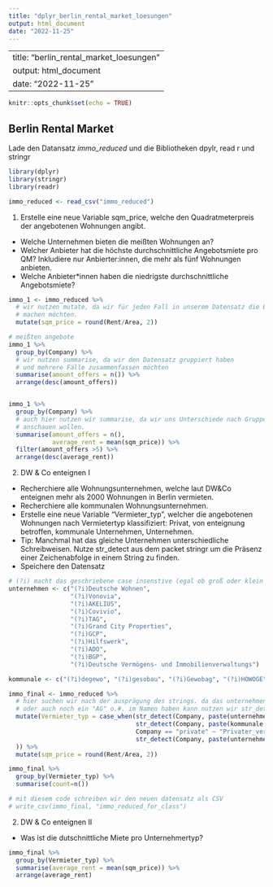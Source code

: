 ```yaml
---
title: "dplyr_berlin_rental_market_loesungen"
output: html_document
date: "2022-11-25"
---
```


---
title: "berlin_rental_market_loesungen"
output: html_document
date: "2022-11-25"
---

```r
knitr::opts_chunk$set(echo = TRUE)
```

## Berlin Rental Market 

Lade den Datansatz *immo_reduced* und die Bibliotheken dpylr, read r und stringr

```r
library(dplyr)
library(stringr)
library(readr)

immo_reduced <- read_csv("immo_reduced")
```

1. Erstelle eine neue Variable sqm_price, welche den Quadratmeterpreis der angebotenen Wohnungen angibt.  
- Welche Unternehmen bieten die meißten Wohnungen an? 
- Welcher Anbieter hat die höchste durchschnittliche Angebotsmiete pro QM? Inkludiere nur Anbierter:innen, die mehr als fünf Wohnungen anbieten. 
- Welche Anbieter*innen haben die niedrigste durchschnittliche Angebotsmiete?

```r
immo_1 <- immo_reduced %>%
  # wir nutzen mutate, da wir für jeden Fall in unserem Datensatz die Berechnung
  # machen möchten. 
  mutate(sqm_price = round(Rent/Area, 2))

# meißten angebote 
immo_1 %>%
  group_by(Company) %>%
  # wir nutzen summarise, da wir den Datensatz gruppiert haben 
  # und mehrere Fälle zusammenfassen möchten 
  summarise(amount_offers = n()) %>%
  arrange(desc(amount_offers))


immo_1 %>%
  group_by(Company) %>%
  # auch hier nutzen wir summarise, da wir uns Unterschiede nach Gruppenzugehörigkeit
  # anschauen wollen. 
  summarise(amount_offers = n(), 
            average_rent = mean(sqm_price)) %>%
  filter(amount_offers >5) %>%
  arrange(desc(average_rent))
```


2. DW & Co enteignen I
- Recherchiere alle Wohnungsunternehmen, welche laut DW&Co enteignen mehr als 2000 Wohnungen in Berlin vermieten. 
- Recherchiere alle kommunalen Wohnungsunternehmen. 
- Erstelle eine neue Variable "Vermieter_typ", welcher die angebotenen Wohnungen nach Vermietertyp klassifiziert: Privat, von enteignung betroffen, kommunale Unternehmen, Unternehmen.  
- Tip: Manchmal hat das gleiche Unternehmen unterschiedliche Schreibweisen. Nutze str_detect aus dem packet stringr um die Präsenz einer Zeichenabfolge in einem String zu finden.
- Speichere den Datensatz

```r

# (?i) macht das geschriebene case insenstive (egal ob groß oder klein geschrieben)
unternehmen <- c("(?i)Deutsche Wohnen", 
                 "(?i)Vonovia", 
                 "(?i)AKELIUS", 
                 "(?i)Covivio", 
                 "(?i)TAG", 
                 "(?i)Grand City Properties", 
                 "(?i)GCP",
                 "(?i)Hilfswerk", 
                 "(?i)ADO", 
                 "(?i)BGP", 
                 "(?i)Deutsche Vermögens- und Immobilienverwaltungs")

kommunale <- c("(?i)degewo", "(?i)gesobau", "(?i)Gewobag", "(?i)HOWOGE", "(?i)STADT UND LAND", "(?i)WBM")

immo_final <- immo_reduced %>%
  # hier suchen wir nach der ausprägung des strings. da das unternehmen manchmal anders genannt wird
  # oder auch noch ein "AG" o.#. im Namen haben kann nutzen wir str_detect 
  mutate(Vermieter_typ = case_when(str_detect(Company, paste(unternehmen, collapse = "|")) == T ~ "Von_enteignung_betroffen", 
                                   str_detect(Company, paste(kommunale, collapse = "|")) == T ~ "Kommunale_Unternehmen",  
                                   Company == "private" ~ "Privater_vermieter", 
                                   str_detect(Company, paste(unternehmen, collapse = "|")) == F ~ "Andere_Unternehmen"
  )) %>%
  mutate(sqm_price = round(Rent/Area, 2))

immo_final %>%
  group_by(Vermieter_typ) %>%
  summarise(count=n())

# mit diesem code schreiben wir den neuen datensatz als CSV 
# write_csv(immo_final, "immo_reduced_for_class")
```

2. DW & Co enteignen II
- Was ist die dutschnittliche Miete pro Unternehmertyp?
```r
immo_final %>%
  group_by(Vermieter_typ) %>%
  summarise(average_rent = mean(sqm_price)) %>%
  arrange(average_rent)
```
